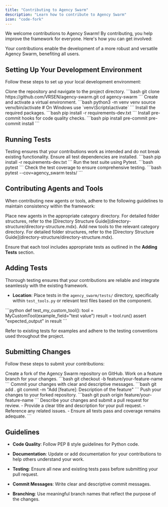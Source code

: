 ```yaml
---
title: "Contributing to Agency Swarm"
description: "Learn how to contribute to Agency Swarm"
icon: "code-fork"
---
```


We welcome contributions to Agency Swarm! By contributing, you help improve the framework for everyone. Here's how you can get involved:

<Info>
Your contributions enable the development of a more robust and versatile Agency Swarm, benefiting all users.
</Info>

## Setting Up Your Development Environment

Follow these steps to set up your local development environment:

<Steps titleSize="h3">

<Step title="Clone the Repository" icon="code-branch" iconType="solid">
Clone the repository and navigate to the project directory.

<CodeBlock>
```bash
git clone https://github.com/VRSEN/agency-swarm.git
cd agency-swarm
```
</CodeBlock>
</Step>

<Step title="Create a Virtual Environment" icon="laptop-code" iconType="solid">
Create and activate a virtual environment.

<CodeBlock>
```bash
python3 -m venv venv
source venv/bin/activate  # On Windows use `venv\Scripts\activate`
```
</CodeBlock>
</Step>

<Step title="Install Dependencies" icon="download" iconType="solid">
Install the required packages.

<CodeBlock>
```bash
pip install -r requirements-dev.txt
```
</CodeBlock>
</Step>

<Step title="Install Pre-Commit Hooks" icon="check-circle" iconType="solid">
Install pre-commit hooks for code quality checks.

<CodeBlock>
```bash
pip install pre-commit
pre-commit install
```
</CodeBlock>
</Step>

</Steps>

## Running Tests

<Note>
Testing ensures that your contributions work as intended and do not break existing functionality.
</Note>

<Steps titleSize="h3">

<Step title="Install Test Dependencies" icon="tools" iconType="solid">
Ensure all test dependencies are installed.

<CodeBlock>
```bash
pip install -r requirements-dev.txt
```
</CodeBlock>
</Step>

<Step title="Run Tests" icon="play-circle" iconType="solid">
Run the test suite using Pytest.

<CodeBlock>
```bash
pytest
```
</CodeBlock>
</Step>

<Step title="Check Test Coverage" icon="chart-bar" iconType="solid">
Check the test coverage to ensure comprehensive testing.

<CodeBlock>
```bash
pytest --cov=agency_swarm tests/
```
</CodeBlock>
</Step>

</Steps>

## Contributing Agents and Tools

When contributing new agents or tools, adhere to the following guidelines to maintain consistency within the framework:

<Steps titleSize="h3">

<Step title="Agents" icon="user-secret" iconType="solid">
Place new agents in the appropriate category directory. For detailed folder structures, refer to the [Directory Structure Guide](directory-structure/directory-structure.mdx).
</Step>

<Step title="Tools" icon="wrench" iconType="solid">
Add new tools to the relevant category directory. For detailed folder structures, refer to the [Directory Structure Guide](directory-structure/directory-structure.mdx).
</Step>

</Steps>

Ensure that each tool includes appropriate tests as outlined in the **Adding Tests** section.

## Adding Tests

<Note>
Thorough testing ensures that your contributions are reliable and integrate seamlessly with the existing framework.
</Note>

- **Location**: Place tests in the `agency_swarm/tests/` directory, specifically within `test_tools.py` or relevant test files based on the component.

<CodeBlock title="Example Test" language="python">
```python
def test_my_custom_tool():
    tool = MyCustomTool(example_field="test value")
    result = tool.run()
    assert "expected_output" in result
```
</CodeBlock>

Refer to existing tests for examples and adhere to the testing conventions used throughout the project.

## Submitting Changes

Follow these steps to submit your contributions:

<AccordionGroup>

<Accordion title="1. Fork the Repository" icon="code-branch" iconType="solid">
Create a fork of the Agency Swarm repository on GitHub.
</Accordion>

<Accordion title="2. Create a Branch" icon="code" iconType="solid">
Work on a feature branch for your changes.

<CodeBlock language="bash">
```bash
git checkout -b feature/your-feature-name
```
</CodeBlock>
</Accordion>

<Accordion title="3. Commit Your Changes" icon="git-commit" iconType="solid">
Commit your changes with clear and descriptive messages.

<CodeBlock language="bash">
```bash
git add .
git commit -m "Add [feature]: Description of the feature"
```
</CodeBlock>
</Accordion>

<Accordion title="4. Push to Your Fork" icon="git-push" iconType="solid">
Push your changes to your forked repository.

<CodeBlock language="bash">
```bash
git push origin feature/your-feature-name
```
</CodeBlock>
</Accordion>

<Accordion title="5. Submit a Pull Request" icon="paper-plane" iconType="solid">
Describe your changes and submit a pull request for review.

<CodeBlock language="markdown">
- Provide a clear title and description for your pull request.
- Reference any related issues.
- Ensure all tests pass and coverage remains adequate.
```
</CodeBlock>
</Accordion>

</AccordionGroup>

## Guidelines

<Check>

- **Code Quality**: Follow PEP 8 style guidelines for Python code.

- **Documentation**: Update or add documentation for your contributions to help others understand your work.

- **Testing**: Ensure all new and existing tests pass before submitting your pull request.

- **Commit Messages**: Write clear and descriptive commit messages.

- **Branching**: Use meaningful branch names that reflect the purpose of the changes.

</Check>
